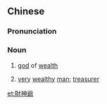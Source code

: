 {{also|财神爷}}
==Chinese==
{{zh-forms|s=财神爷|type=21}}

===Pronunciation===
{{zh-pron
|m=cáishényé,tl2=y
|c=coi4 san4 je4
|mn=châi-sîn-iâ
|cat=n
}}

===Noun===
{{zh-noun}}

# {{lb|zh|mythology}} [[god]] of [[wealth]]
# {{lb|zh|figurative}} [[very]] [[wealthy]] [[man]]; [[treasurer]]

[[et:財神爺]]